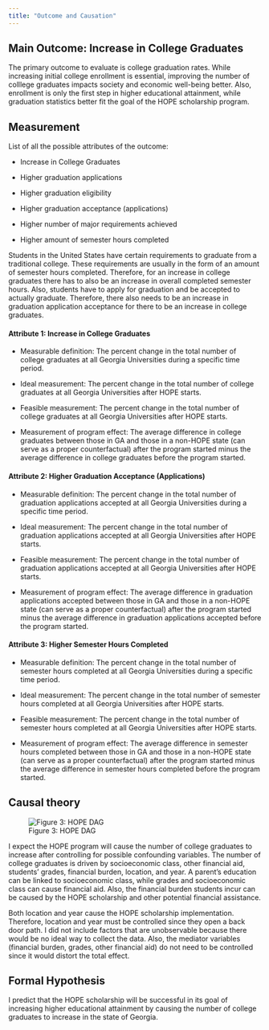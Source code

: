 ```yaml
---
title: "Outcome and Causation"
---
```


## Main Outcome: Increase in College Graduates

The primary outcome to evaluate is college graduation rates. While increasing initial college enrollment is essential, improving the number of colllege graduates impacts society and economic well-being better. Also, enrollment is only the first step in higher educational attainment, while graduation statistics better fit the goal of the HOPE scholarship program.

## Measurement

List of all the possible attributes of the outcome:

-   Increase in College Graduates

-   Higher graduation applications

-   Higher graduation eligibility

-   Higher graduation acceptance (applications)

-   Higher number of major requirements achieved

-   Higher amount of semester hours completed

Students in the United States have certain requirements to graduate from a traditional college. These requirements are usually in the form of an amount of semester hours completed. Therefore, for an increase in college graduates there has to also be an increase in overall completed semester hours. Also, students have to apply for graduation and be accepted to actually graduate. Therefore, there also needs to be an increase in graduation application acceptance for there to be an increase in college graduates.

#### Attribute 1: Increase in College Graduates

-   Measurable definition: The percent change in the total number of college graduates at all Georgia Universities during a specific time period.

-   Ideal measurement: The percent change in the total number of college graduates at all Georgia Universities after HOPE starts.

-   Feasible measurement: The percent change in the total number of college graduates at all Georgia Universities after HOPE starts.

-   Measurement of program effect: The average difference in college graduates between those in GA and those in a non-HOPE state (can serve as a proper counterfactual) after the program started minus the average difference in college graduates before the program started.

#### Attribute 2: Higher Graduation Acceptance (Applications)

-   Measurable definition: The percent change in the total number of graduation applications accepted at all Georgia Universities during a specific time period.

-   Ideal measurement: The percent change in the total number of graduation applications accepted at all Georgia Universities after HOPE starts.

-   Feasible measurement: The percent change in the total number of graduation applications accepted at all Georgia Universities after HOPE starts.

-   Measurement of program effect: The average difference in graduation applications accepted between those in GA and those in a non-HOPE state (can serve as a proper counterfactual) after the program started minus the average difference in graduation applications accepted before the program started.

#### Attribute 3: Higher Semester Hours Completed

-   Measurable definition: The percent change in the total number of semester hours completed at all Georgia Universities during a specific time period.

-   Ideal measurement: The percent change in the total number of semester hours completed at all Georgia Universities after HOPE starts.

-   Feasible measurement: The percent change in the total number of semester hours completed at all Georgia Universities after HOPE starts.

-   Measurement of program effect: The average difference in semester hours completed between those in GA and those in a non-HOPE state (can serve as a proper counterfactual) after the program started minus the average difference in semester hours completed before the program started.

## Causal theory

![Figure 3: HOPE DAG](figures/HOPE%20DAG.png)

I expect the HOPE program will cause the number of college graduates to increase after controlling for possible confounding variables. The number of college graduates is driven by socioeconomic class, other financial aid, students' grades, financial burden, location, and year. A parent's education can be linked to socioeconomic class, while grades and socioeconomic class can cause financial aid. Also, the financial burden students incur can be caused by the HOPE scholarship and other potential financial assistance.

Both location and year cause the HOPE scholarship implementation. Therefore, location and year must be controlled since they open a back door path. I did not include factors that are unobservable because there would be no ideal way to collect the data. Also, the mediator variables (financial burden, grades, other financial aid) do not need to be controlled since it would distort the total effect.

## Formal Hypothesis

I predict that the HOPE scholarship will be successful in its goal of increasing higher educational attainment by causing the number of college graduates to increase in the state of Georgia.
